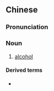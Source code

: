 {{also|醇类}}
==Chinese==
{{zh-forms|s=醇类}}

===Pronunciation===
{{zh-pron
|m=chúnlèi
|cat=n
}}

===Noun===
{{zh-noun}}

# {{lb|zh|chemistry}} [[alcohol]]

====Derived terms====
* {{zh-l|醇類中毒}}